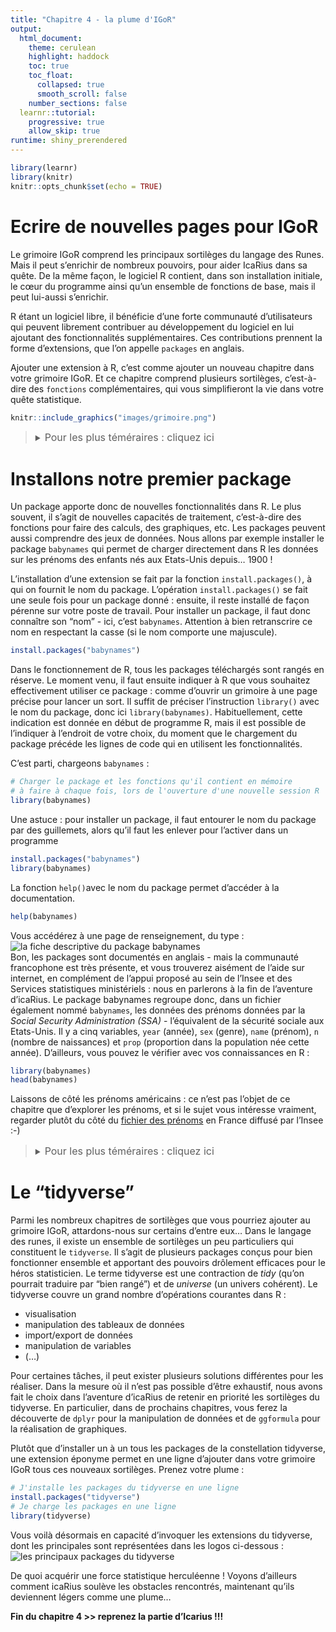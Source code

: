 ---
title: "Chapitre 4 - la plume d'IGoR"
output: 
  html_document:
    theme: cerulean
    highlight: haddock
    toc: true
    toc_float:
      collapsed: true
      smooth_scroll: false
    number_sections: false
  learnr::tutorial:
    progressive: true
    allow_skip: true
runtime: shiny_prerendered
---

```{r setup, include=FALSE}
library(learnr)
library(knitr)
knitr::opts_chunk$set(echo = TRUE)
```



# Ecrire de nouvelles pages pour IGoR

Le grimoire IGoR comprend les principaux sortilèges du langage des Runes. Mais il peut s'enrichir de nombreux pouvoirs, pour aider IcaRius dans sa quête. De la même façon, le logiciel R contient, dans son installation initiale, le cœur du programme ainsi qu’un ensemble de fonctions de base, mais il peut lui-aussi s'enrichir.

R étant un logiciel libre, il bénéficie d’une forte communauté d’utilisateurs qui peuvent librement contribuer au développement du logiciel en lui ajoutant des fonctionnalités supplémentaires. Ces contributions prennent la forme d’extensions, que l'on appelle `packages` en anglais.

Ajouter une extension à R, c'est comme ajouter un nouveau chapitre dans votre grimoire IGoR. Et ce chapitre comprend plusieurs sortilèges, c'est-à-dire des `fonctions` complémentaires, qui vous simplifieront la vie dans votre quête statistique.


```{r image1, echo=FALSE, fig.cap="", out.width = '90%'}
knitr::include_graphics("images/grimoire.png")
```



><details><summary><font size="3">Pour les plus téméraires : cliquez ici</font></summary>
><p><font size="2">
>
>Il existe un très grand nombre d’extensions (plus de 10 000 à ce jour), qui sont diffusées par un réseau baptisé CRAN (Comprehensive R Archive Network). La liste de toutes les extensions disponibles sur CRAN est disponible ici : http://cran.r-project.org/web/packages/.
>
>Pour faciliter un peu le repérage des extensions, il existe un ensemble de regroupements thématiques (économétrie, finance, génétique, données spatiales…) baptisés Task views : http://cran.r-project.org/web/views/. On y trouve notamment une Task view dédiée aux sciences sociales, listant de nombreuses extensions potentiellement utiles pour les analyses statistiques dans ce champ disciplinaire : http://cran.r-project.org/web/views/SocialSciences.html.
>
>On peut aussi citer le site Awesome R (https://awesome-r.com/) qui fournit une liste d’extensions choisies et triées par thématique.
>
></font></p></details>



# Installons notre premier package


Un package apporte donc de nouvelles fonctionnalités dans R. Le plus souvent, il s'agit de nouvelles capacités de traitement, c'est-à-dire des fonctions pour faire des calculs, des graphiques, etc. Les packages peuvent aussi comprendre des jeux de données. Nous allons par exemple installer le package `babynames` qui permet de charger directement dans R les données sur les prénoms des enfants nés aux Etats-Unis depuis... 1900 ! 

L’installation d’une extension se fait par la fonction `install.packages()`, à qui on fournit le nom du package. L'opération `install.packages()` se fait une seule fois pour un package donné : ensuite, il reste installé de façon pérenne sur votre poste de travail. Pour installer un package, il faut donc connaître son "nom" - ici, c'est `babynames`. Attention à bien retranscrire ce nom en respectant la casse (si le nom comporte une majuscule). 

```{r, collapse = TRUE, eval=FALSE}
install.packages("babynames")
```

Dans le fonctionnement de R, tous les packages téléchargés sont rangés en réserve. Le moment venu, il faut ensuite indiquer à R que vous souhaitez effectivement utiliser ce package : comme d'ouvrir un grimoire à une page précise pour lancer un sort. Il suffit de préciser l'instruction `library()` avec le nom du package, donc ici `library(babynames)`. Habituellement, cette indication est donnée en début de programme R, mais il est possible de l'indiquer à l'endroit de votre choix, du moment que le chargement du package précéde les lignes de code qui en utilisent les fonctionnalités.

C'est parti, chargeons `babynames` :

```{r, collapse = TRUE, eval=FALSE}
# Charger le package et les fonctions qu'il contient en mémoire 
# à faire à chaque fois, lors de l'ouverture d'une nouvelle session R
library(babynames)
```

Une astuce : pour installer un package, il faut entourer le nom du package par des guillemets, alors qu'il faut les enlever pour l'activer dans un programme

```{r, collapse = TRUE, eval=FALSE}
install.packages("babynames")
library(babynames)
```

La fonction `help()`avec le nom du package permet d'accéder à la documentation.

```{r, collapse = TRUE, eval=FALSE}
help(babynames)
```

Vous accédérez à une page de renseignement, du type :
<br>
<img src="images/babynames.png" class="img-rounded" alt="la fiche descriptive du package babynames">
<br>
Bon, les packages sont documentés en anglais - mais la communauté francophone est très présente, et vous trouverez aisément de l'aide sur internet, en complément de l'appui proposé au sein de l'Insee et des Services statistiques ministériels : nous en parlerons à la fin de l'aventure d'icaRius. Le package babynames regroupe donc, dans un fichier également nommé `babynames`, les données des prénoms données par la *Social Security Administration (SSA)* - l'équivalent de la sécurité sociale aux Etats-Unis. Il y a cinq variables, `year` (année), `sex` (genre), `name` (prénom), `n` (nombre de naissances) et `prop` (proportion dans la population née cette année). D'ailleurs, vous pouvez le vérifier avec vos connaissances en R :

```{r, collapse = TRUE}
library(babynames)
head(babynames)
```

Laissons de côté les prénoms américains : ce n'est pas l'objet de ce chapitre que d'explorer les prénoms, et si le sujet vous intéresse vraiment, regarder plutôt du côté du [fichier des prénoms](https://www.insee.fr/fr/statistiques/2540004 "fichier des prénoms") en France diffusé par l'Insee :-)


><details><summary><font size="3">Pour les plus téméraires : cliquez ici</font></summary>
><p><font size="2">
>
>Les données du fichier des prénoms produits par l'Insee sont également diffusées dans un package R (une initiative de quelques esprits mutins...). Mais son installation nécessite de s'aventurer dans un autre environnement que le CRAN...
>
>Certains packages en cours de développement sont en effet disponibles sur d'autres plateformes que le CRAN, comme par exemple la plateforme GitHub. Cette dernière est ce que l'on appelle une *forge logicielle* : une sorte de fabrique pour créer des applications. L'installation des packages proposés sur Github se fait en trois temps : (i) il faut d'abord installer une extension pensée pour les développeurs (pour le coup proposée depuis le CRAN) avec `install.packages("devtools")` (ii) il faut identifier sur Github quel est le répertoire correspondant au package que vous souhaitez installer. Justement, pour le fichier des prénoms, c'est `"ThinkR-open/prenoms"` (iii) enfin, l'installation se fait avec la fonction `install_github()` suivie du nom du répertoire.
>
>```{r, collapse = TRUE, eval=FALSE}
># J'installe d'abord la boite à outil devtools
>install.packages("devtools")
># J'active cette extension
>library(devtools)
># J'utilise la fonction install_github()
>install_github("ThinkR-open/prenoms")
>```
></font></p></details>



# Le "tidyverse"

Parmi les nombreux chapitres de sortilèges que vous pourriez ajouter au grimoire IGoR, attardons-nous sur certains d'entre eux... Dans le langage des runes, il existe un ensemble de sortilèges un peu particuliers qui constituent le `tidyverse`. Il s'agit de plusieurs packages conçus pour bien fonctionner ensemble et apportant des pouvoirs drôlement efficaces pour le héros statisticien. Le terme tidyverse est une contraction de *tidy* (qu’on pourrait traduire par “bien rangé”) et de *universe* (un univers cohérent). Le tidyverse couvre un grand nombre d’opérations courantes dans R :

- visualisation
- manipulation des tableaux de données
- import/export de données
- manipulation de variables
- (...)

Pour certaines tâches, il peut exister plusieurs solutions différentes pour les réaliser. Dans la mesure où il n’est pas possible d’être exhaustif, nous avons fait le choix dans l'aventure d'icaRius de retenir en priorité les sortilèges du tidyverse. En particulier, dans de prochains chapitres, vous ferez la découverte de `dplyr` pour la manipulation de données et de `ggformula` pour la réalisation de graphiques.

Plutôt que d'installer un à un tous les packages de la constellation tidyverse, une extension éponyme permet en une ligne d'ajouter dans votre grimoire IGoR tous ces nouveaux sortilèges. Prenez votre plume :

```{r, collapse = TRUE, eval=FALSE}
# J'installe les packages du tidyverse en une ligne
install.packages("tidyverse")
# Je charge les packages en une ligne
library(tidyverse)
```

Vous voilà désormais en capacité d'invoquer les extensions du tidyverse, dont les principales sont représentées dans les logos ci-dessous :
<br>
<img src="images/tidyverse_core_packages.png" class="img-rounded" alt="les principaux packages du tidyverse">
<br>

De quoi acquérir une force statistique herculéenne ! Voyons d'ailleurs comment icaRius soulève les obstacles rencontrés, maintenant qu'ils deviennent légers comme une plume...


**Fin du chapitre 4 >> reprenez la partie d'Icarius !!!** 